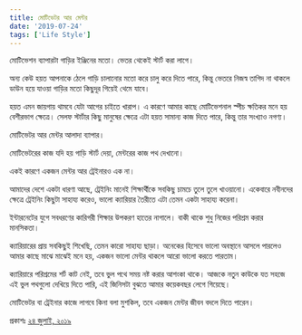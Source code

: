 ```yaml
---
title: মোটিভেটর আর মেন্টর
date: '2019-07-24'
tags: ['Life Style']
---
```


মোটিভেশন ব্যাপারটা গাড়ির ইঞ্জিনের মতো। ভেতর থেকেই স্টার্ট করা লাগে।

 

অন্য কেউ হয়ত আপনাকে ঠেলে গাড়ি চালানোর মতো করে চালু করে দিতে পারে, কিন্তু ভেতরে নিজস্ব তাগিদ না থাকলে ডাউন হয়ে যাওয়া গাড়ির মতো কিছুদূর গিয়েই থেমে যাবে।

 

হয়ত এমন জায়গায় থামবে যেটা আগের চাইতে খারাপ। এ কারণে আমার কাছে মোটিভেশনাল স্পীচ ক্ষতিকর মনে হয় বেশীরভাগ ক্ষেত্রে। সেলফ স্টার্টার কিছু মানুষের ক্ষেত্রে এটা হয়ত সামান্য কাজ দিতে পারে, কিন্তু তার সংখ্যাও নগণ্য।

 

মোটিভেটর আর মেন্টর আলাদা ব্যাপার।

 

মোটিভেটরের কাজ যদি হয় গাড়ি স্টার্ট দেয়া, মেন্টরের কাজ পথ দেখানো।

 

একই কারণে একজন মেন্টর আর ট্রেইনারও এক না।


আমাদের দেশে একটা ধারণা আছে, ট্রেইনিং মানেই শিক্ষার্থীকে সবকিছু চামচে তুলে তুলে খাওয়ানো। একেবারে নবীনদের ক্ষেত্রে ট্রেইনিং কিছুটা সাহায্য করেও, ভালো ক্যারিয়ার তৈরীতে এটা তেমন একটা সাহায্য করেনা।

 

ইন্টারনেটের যুগে সবধরণের কারিগরী শিক্ষার উপকরণ হাতের নাগালে। বাকী থাকে শুধু নিজের পরিশ্রম করার মানসিকতা।

 

ক্যারিয়ারের প্রায় সবকিছুই শিখেছি, তেমন কারো সাহায্য ছাড়া। অনেকের হিসেবে ভালো অবস্থানে আসলে পারলেও আমার কাছে মাঝে মাঝেই মনে হয়, একজন ভালো মেন্টর থাকলে আরো ভালো করতে পারতাম।

 

ক্যারিয়ারে পরিশ্রমের শর্ট কাট নেই, তবে ভুল পথে সময় নষ্ট করার আশংকা থাকে। আজকে নতুন কাউকে যত সহজে এই ভুল পথগুলো দেখিয়ে দিতে পারি, এই জিনিসটা বুঝতে আমার কয়েকবছর লেগে গিয়েছে।

 

মোটিভেটর বা ট্রেইনার কাজে লাগবে কিনা বলা মুশকিল, তবে একজন মেন্টর জীবন বদলে দিতে পারেন।

 

প্রকাশঃ [২৪ জুলাই, ২০১৯](https://www.facebook.com/ashraful.alam/posts/10156064742240583)